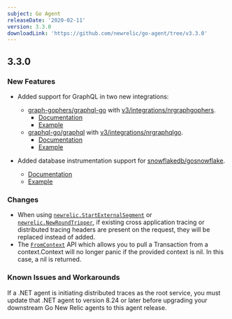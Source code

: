 ```yaml
---
subject: Go Agent
releaseDate: '2020-02-11'
version: 3.3.0
downloadLink: 'https://github.com/newrelic/go-agent/tree/v3.3.0'
---
```


## 3.3.0

### New Features

* Added support for GraphQL in two new integrations:

  * [graph-gophers/graphql-go](https://github.com/graph-gophers/graphql-go) with [v3/integrations/nrgraphgophers](https://godoc.org/github.com/newrelic/go-agent/v3/integrations/nrgraphgophers).
    * [Documentation](https://godoc.org/github.com/newrelic/go-agent/v3/integrations/nrgraphgophers)
    * [Example](https://github.com/newrelic/go-agent/blob/master/v3/integrations/nrgraphgophers/example/main.go)
  * [graphql-go/graphql](https://github.com/graphql-go/graphql) with [v3/integrations/nrgraphqlgo](https://godoc.org/github.com/newrelic/go-agent/v3/integrations/nrgraphqlgo).
    * [Documentation](https://godoc.org/github.com/newrelic/go-agent/v3/integrations/nrgraphqlgo)
    * [Example](https://github.com/newrelic/go-agent/blob/master/v3/integrations/nrgraphqlgo/example/main.go)
* Added database instrumentation support for [snowflakedb/gosnowflake](https://github.com/snowflakedb/gosnowflake).

  * [Documentation](https://godoc.org/github.com/newrelic/go-agent/v3/integrations/nrsnowflake)
  * [Example](https://github.com/newrelic/go-agent/blob/master/v3/integrations/nrsnowflake/example/main.go)

### Changes

* When using [`newrelic.StartExternalSegment`](https://godoc.org/github.com/newrelic/go-agent/v3/newrelic#StartExternalSegment) or [`newrelic.NewRoundTripper`](https://godoc.org/github.com/newrelic/go-agent/v3/newrelic#NewRoundTripper), if existing cross application tracing or distributed tracing headers are present on the request, they will be replaced instead of added.
* The [`FromContext`](https://godoc.org/github.com/newrelic/go-agent/v3/newrelic#FromContext) API which allows you to pull a Transaction from a context.Context will no longer panic if the provided context is nil. In this case, a nil is returned.

### Known Issues and Workarounds

If a .NET agent is initiating distributed traces as the root service, you must update that .NET agent to version 8.24 or later before upgrading your downstream Go New Relic agents to this agent release.
